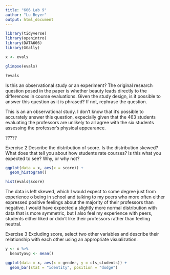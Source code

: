 ---
title: "606 Lab 9"
author: "Lu Beyer"
output: html_document
---

```{r}
library(tidyverse)
library(openintro)
library(DATA606)
library(GGally)
```

```{r}
x <- evals
```


```{r}
glimpse(evals)
```
```{r}
?evals
```

Is this an observational study or an experiment? The original research question posed in the paper is whether beauty leads directly to the differences in course evaluations. Given the study design, is it possible to answer this question as it is phrased? If not, rephrase the question.

This is an an observational study. I don't know that it's possible to accurately answer this question, expecially given that the 463 students evaluating the professors  are unlikely to all agree with the six students assessing the professor's physical appearance. 

?????


Exercise 2
Describe the distribution of score. Is the distribution skewed? What does that tell you about how students rate courses? Is this what you expected to see? Why, or why not?

```{r}
ggplot(data = x, aes(x = score)) +
  geom_histogram()
```

```{r}
hist(evals$score)
```



The data is left skewed, which I would expect to some degree just from experience o being in school and talking to my peers who more often either expressed positive feelings about the majority of their professors than negative.  I would have expected a slightly more normal distribution with data that is more symmetric, but I also feel my experience with peers, students either liked or didn't like their professors rather than feeling neutral.  


Exercise 3
Excluding score, select two other variables and describe their relationship with each other using an appropriate visualization.

```{r}
y <- x %>% 
  beautyavg <- mean()
```


```{r}
ggplot(data = x, aes(x = gender, y = cls_students)) +
  geom_bar(stat = "identity", position = "dodge")
```










